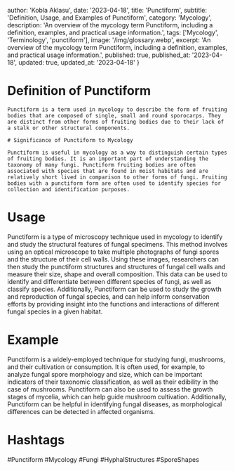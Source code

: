 
  author: 'Kobla Aklasu',
  date: '2023-04-18',
  title: 'Punctiform',
  subtitle: 'Definition, Usage, and Examples of Punctiform',
  category: 'Mycology',
  description: 'An overview of the mycology term Punctiform, including a definition, examples, and practical usage information.',
  tags: ['Mycology', 'Terminology', 'punctiform'],
  image: '/img/glossary.webp',
  excerpt: 'An overview of the mycology term Punctiform, including a definition, examples, and practical usage information.',
  published: true,
  published_at: '2023-04-18',
  updated: true,
  updated_at: '2023-04-18'
}




# Definition of Punctiform
    
    Punctiform is a term used in mycology to describe the form of fruiting bodies that are composed of single, small and round sporocarps. They are distinct from other forms of fruiting bodies due to their lack of a stalk or other structural components.
    
    # Significance of Punctiform to Mycology
    
    Punctiform is useful in mycology as a way to distinguish certain types of fruiting bodies. It is an important part of understanding the taxonomy of many fungi. Punctiform fruiting bodies are often associated with species that are found in moist habitats and are relatively short lived in comparison to other forms of fungi. Fruiting bodies with a punctiform form are often used to identify species for collection and identification purposes.

# Usage

Punctiform is a type of microscopy technique used in mycology to identify and study the structural features of fungal specimens. This method involves using an optical microscope to take multiple photographs of fungi spores and the structure of their cell walls. Using these images, researchers can then study the punctiform structures and structures of fungal cell walls and measure their size, shape and overall composition. This data can be used to identify and differentiate between different species of fungi, as well as classify species. Additionally, Punctiform can be used to study the growth and reproduction of fungal species, and can help inform conservation efforts by providing insight into the functions and interactions of different fungal species in a given habitat.

# Example

Punctiform is a widely-employed technique for studying fungi, mushrooms, and their cultivation or consumption. It is often used, for example, to analyze fungal spore morphology and size, which can be important indicators of their taxonomic classification, as well as their edibility in the case of mushrooms. Punctiform can also be used to assess the growth stages of mycelia, which can help guide mushroom cultivation. Additionally, Punctiform can be helpful in identifying fungal diseases, as morphological differences can be detected in affected organisms.

# Hashtags

#Punctiform #Mycology #Fungi #HyphalStructures #SporeShapes

